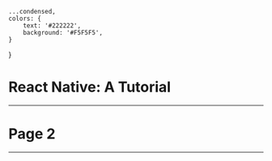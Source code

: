 
    ...condensed,
    colors: {
        text: '#222222',
        background: '#F5F5F5',
    }
}


# React Native: A Tutorial

---


# Page 2

---
